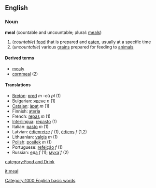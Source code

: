==English==
===Noun===
'''meal''' (countable and uncountable; plural: [[meals]])

# (''countable'') [[food]] that is prepared and [[eat]]en, usually at a specific time
# (''uncountable'') various [[grain]]s prepared for feeding to [[animal]]s

====Derived terms====
*[[mealy]]
*[[cornmeal]] (2)

====Translations====
*[[Breton]]: [[pred]] ''m'' -où ''pl'' (1)
*Bulgarian: [[ядене]] ''n'' (1)
*[[Catalan]]: [[àpat]] ''m'' (1)
*Finnish: [[ateria]]
*French: [[repas]] ''m'' (1)
*[[Interlingua]]: [[repasto]] (1)
*Italian: [[pasto]] ''m'' (1)
*Latvian: [[ēdienreize]] ''f'' (1), [[ēdiens]] ''f'' (1,2)
*Lithuanian: [[valgis]] ''m'' (1)
*[[Polish]]: [[posiłek]] ''m'' (1)
*Portuguese: [[refeição]] ''f'' (1)
*Russian: [[еда]] ''f'' (1); [[мука|мука́]] ''f'' (2)

[[category:Food and Drink]]

[[it:meal]]
[[Category:1000 English basic words]]